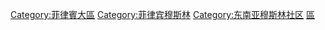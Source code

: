 [[Category:菲律賓大區|Category:菲律賓大區]]
[[Category:菲律宾穆斯林|Category:菲律宾穆斯林]]
[[Category:东南亚穆斯林社区|Category:东南亚穆斯林社区]]
[[Category:民答那峨島行政區劃|區]]